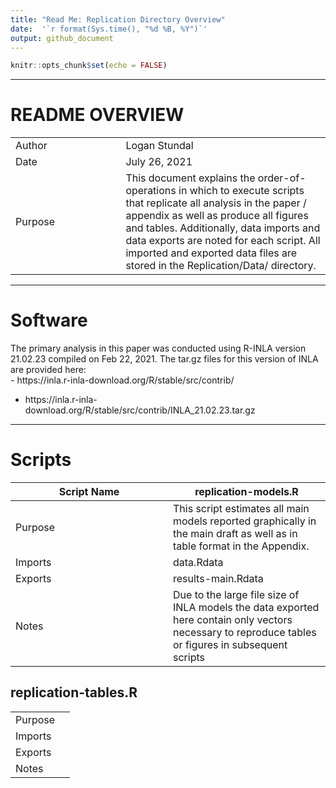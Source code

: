 ```yaml
---
title: "Read Me: Replication Directory Overview"
date:  '`r format(Sys.time(), "%d %B, %Y")`'
output: github_document
---
```


```r
knitr::opts_chunk$set(echo = FALSE)
```


_______________________________________________________________________________
# README OVERVIEW

|         |               |
| ------- | ------------- |
| Author  | Logan Stundal |
| Date    | July 26, 2021 |  
| Purpose | This document explains the order-of-operations in which to execute scripts that replicate all analysis in the paper / appendix as well as produce all figures and tables. Additionally, data imports and data exports are noted for each script. All imported and exported data files are stored in the Replication/Data/ directory. |
_______________________________________________________________________________

# Software
The primary analysis in this paper was conducted using R-INLA version 21.02.23 
compiled on Feb 22, 2021. The tar.gz files for this version of INLA are 
provided here:  
  - https://inla.r-inla-download.org/R/stable/src/contrib/
  
  - https://inla.r-inla-download.org/R/stable/src/contrib/INLA_21.02.23.tar.gz

_______________________________________________________________________________
  

# Scripts

| Script Name  | **replication-models.R** |
| ------------ | ------------ |
| Purpose      | This script estimates all main models reported graphically in the main draft as well as in table format in the Appendix. |
| Imports      | data.Rdata |
| Exports      | results-main.Rdata |
| Notes        | Due to the large file size of INLA models the data exported here contain only vectors necessary to reproduce tables or figures in  subsequent scripts |


## replication-tables.R
|              |              |
| ------------ | ------------ |
| Purpose      |              |
| Imports      |              |
| Exports      |              |
| Notes        |              |
